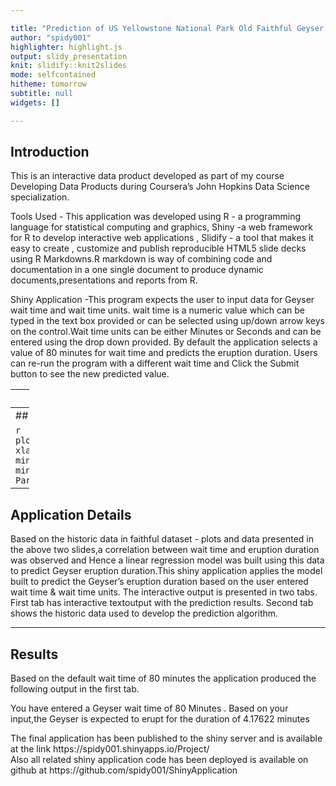 ```yaml
---

title: "Prediction of US Yellowstone National Park Old Faithful Geyser's eruption duration"
author: "spidy001"
highlighter: highlight.js
output: slidy_presentation
knit: slidify::knit2slides
mode: selfcontained
hitheme: tomorrow
subtitle: null
widgets: []

---
```

## Introduction

This is an interactive data product developed as part of my course Developing 
Data Products during Coursera's John Hopkins Data Science specialization.

Tools Used - This application was developed using R - a programming 
language for statistical computing and graphics, Shiny -a web framework for R 
to develop interactive web applications , Slidify - a tool that makes it easy 
to create , customize and publish reproducible HTML5 slide decks using R 
Markdowns.R markdown is  way of combining code and documentation in a one single document to produce dynamic documents,presentations and reports from R.

Shiny Application -This program expects the user to input data for Geyser wait 
time and wait time units. wait time is a numeric value  which can be typed in the text box provided or can be selected using up/down arrow keys on the control.Wait time units can be either Minutes or Seconds and can be entered using the drop down provided. By default the application selects a value of 80 minutes for wait time and predicts the eruption duration. Users can re-run the program with a different wait time and Click the Submit button to see the new predicted value.

--- 
## Data Summary 

Data Used to develop Prediction Algorithm - For this application a dataset 
called "faithful" from R's built in package datasets was used.This dataset has 
data specific to U.S.A's Yellowstone National Park's Old faithful Geyser.
This dataset shows two variables eruptions and waiting. waiting is the wait time between Geyser's eruptions.eruptions is the eruption duration after the specified wait time. Both these variables are mentioned in minutes in the datset.Sample of this data can be found below

```r
head(faithful)
```

---
## Historic Data Plots

```r
plot(faithful$waiting,faithful$eruptions,
                     xlab = "Wait time till next eruption (in minutes)",
                     ylab = "Eruption duration(in minutes)",
                     main = "YellowStone National Park Old faithful Geyser Historic Data")
```

---
## Application Details
Based on the historic data in faithful dataset - plots and data presented in the above two slides,a correlation between wait time and eruption duration was observed and Hence a linear regression model was built using this data
to predict Geyser eruption duration.This shiny application applies the model built to predict the Geyser's eruption duration based on the user entered wait time & wait time units. The interactive output is presented in two tabs. First tab has interactive textoutput with the prediction results. Second tab shows the historic data used to develop the prediction algorithm.

---
## Results
Based on the default wait time of 80 minutes the application produced the 
following output in the first tab.
 
You have entered a Geyser wait time of 80   Minutes .
Based on your input,the Geyser is expected to erupt  for the duration of 4.17622 minutes 


The final application has been published to the shiny server and is 
available at the  link  https://spidy001.shinyapps.io/Project/   
Also all related shiny application code has been deployed is available 
on github at 
https://github.com/spidy001/ShinyApplication

